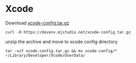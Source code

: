 # Xcode

Download [xcode-config.tar.gz](/xcode-config.tar.gz)

```shell
curl -O https://devenv.mjstudio.net/xcode-config.tar.gz
```

unzip the archive and move to xcode config directory

```shell
tar -xzf xcode-config.tar.gz && mv xcode-config/* ~/Library/Developer/Xcode/UserData/
```
